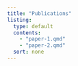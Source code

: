 ```yaml
---
title: "Publications"
listing:
  type: default
  contents:
    - "paper-1.qmd"
    - "paper-2.qmd"
  sort: none
---
```


